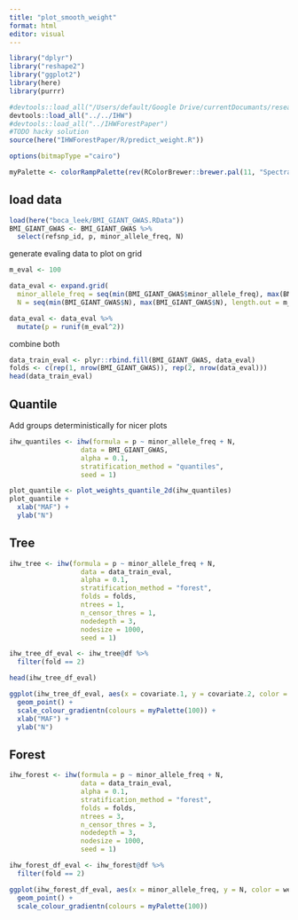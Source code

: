 ```yaml
---
title: "plot_smooth_weight"
format: html
editor: visual
---
```


```r
library("dplyr")
library("reshape2")
library("ggplot2")
library(here)
library(purrr)

#devtools::load_all("/Users/default/Google Drive/currentDocumants/research/2022_IHW-Forest/Code/IHW")
devtools::load_all("../../IHW")
#devtools::load_all("../IHWForestPaper")
#TODO hacky solution
source(here("IHWForestPaper/R/predict_weight.R"))

options(bitmapType ="cairo")
```

```r
myPalette <- colorRampPalette(rev(RColorBrewer::brewer.pal(11, "Spectral")))
```

## load data

```r
load(here("boca_leek/BMI_GIANT_GWAS.RData"))
BMI_GIANT_GWAS <- BMI_GIANT_GWAS %>%
  select(refsnp_id, p, minor_allele_freq, N)
```

generate evaling data to plot on grid

```r
m_eval <- 100

data_eval <- expand.grid(
  minor_allele_freq = seq(min(BMI_GIANT_GWAS$minor_allele_freq), max(BMI_GIANT_GWAS$minor_allele_freq), length.out = m_eval),
  N = seq(min(BMI_GIANT_GWAS$N), max(BMI_GIANT_GWAS$N), length.out = m_eval))

data_eval <- data_eval %>%
  mutate(p = runif(m_eval^2))
```

combine both

```r
data_train_eval <- plyr::rbind.fill(BMI_GIANT_GWAS, data_eval)
folds <- c(rep(1, nrow(BMI_GIANT_GWAS)), rep(2, nrow(data_eval)))
head(data_train_eval)
```

## Quantile

Add groups deterministically for nicer plots

```r
ihw_quantiles <- ihw(formula = p ~ minor_allele_freq + N, 
                  data = BMI_GIANT_GWAS, 
                  alpha = 0.1, 
                  stratification_method = "quantiles", 
                  seed = 1)
```

```r
plot_quantile <- plot_weights_quantile_2d(ihw_quantiles)
plot_quantile +
  xlab("MAF") +
  ylab("N")
```

## Tree

```r
ihw_tree <- ihw(formula = p ~ minor_allele_freq + N, 
                  data = data_train_eval, 
                  alpha = 0.1, 
                  stratification_method = "forest", 
                  folds = folds, 
                  ntrees = 1, 
                  n_censor_thres = 1, 
                  nodedepth = 3, 
                  nodesize = 1000, 
                  seed = 1)

ihw_tree_df_eval <- ihw_tree@df %>%
  filter(fold == 2)
```
```r
head(ihw_tree_df_eval)
```

```r
ggplot(ihw_tree_df_eval, aes(x = covariate.1, y = covariate.2, color = weight))+
  geom_point() +
  scale_colour_gradientn(colours = myPalette(100)) +
  xlab("MAF") +
  ylab("N")
```

## Forest

```r
ihw_forest <- ihw(formula = p ~ minor_allele_freq + N, 
                  data = data_train_eval, 
                  alpha = 0.1, 
                  stratification_method = "forest", 
                  folds = folds, 
                  ntrees = 3, 
                  n_censor_thres = 3, 
                  nodedepth = 3, 
                  nodesize = 1000, 
                  seed = 1)

ihw_forest_df_eval <- ihw_forest@df %>%
  filter(fold == 2)
```

```r
ggplot(ihw_forest_df_eval, aes(x = minor_allele_freq, y = N, color = weight))+
  geom_point() +
  scale_colour_gradientn(colours = myPalette(100))
```
